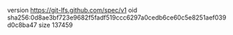 version https://git-lfs.github.com/spec/v1
oid sha256:0d8ae3bf723e9682f5fadf519ccc6297a0cedb6ce60c5e8251aef039d0c8ba47
size 137459
